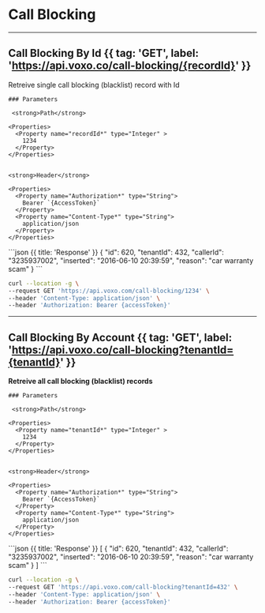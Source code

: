 # Call Blocking

---

## Call Blocking By Id {{ tag: 'GET', label: 'https://api.voxo.co/call-blocking/{recordId}' }}

<Row>
  <Col>
    Retreive single call blocking (blacklist) record with Id 

    ### Parameters

     <strong>Path</strong>

    <Properties>
      <Property name="recordId*" type="Integer" >
        1234
      </Property>
    </Properties>


    <strong>Header</strong>

    <Properties>
      <Property name="Authorization*" type="String">
        Bearer `{AccessToken}`
      </Property>
      <Property name="Content-Type*" type="String">
        application/json
      </Property>
    </Properties>

  </Col>
  <Col sticky>
    ```json {{ title: 'Response' }}
        {
            "id": 620,
            "tenantId": 432,
            "callerId": "3235937002",
            "inserted": "2016-06-10 20:39:59",
            "reason": "car warranty scam"
        }
    ```
  </Col>
</Row>


```bash {{ title: 'cURL' }}
curl --location -g \
--request GET 'https://api.voxo.com/call-blocking/1234' \
--header 'Content-Type: application/json' \
--header 'Authorization: Bearer {accessToken}'
```

---

## Call Blocking By Account {{ tag: 'GET', label: 'https://api.voxo.co/call-blocking?tenantId={tenantId}' }}

<Row>
  <Col>
    <strong>Retreive all call blocking (blacklist) records</strong>

    ### Parameters

     <strong>Path</strong>

    <Properties>
      <Property name="tenantId*" type="Integer" >
        1234
      </Property>
    </Properties>


    <strong>Header</strong>

    <Properties>
      <Property name="Authorization*" type="String">
        Bearer `{AccessToken}`
      </Property>
      <Property name="Content-Type*" type="String">
        application/json
      </Property>
    </Properties>

  </Col>
  <Col sticky>
    ```json {{ title: 'Response' }}
        [
            {
                "id": 620,
                "tenantId": 432,
                "callerId": "3235937002",
                "inserted": "2016-06-10 20:39:59",
                "reason": "car warranty scam"
            }
        ]
    ```
  </Col>
</Row>


```bash {{ title: 'cURL' }}
curl --location -g \
--request GET 'https://api.voxo.com/call-blocking?tenantId=432' \
--header 'Content-Type: application/json' \
--header 'Authorization: Bearer {accessToken}'
```